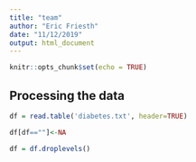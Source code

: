 ```yaml
---
title: "team"
author: "Eric Friesth"
date: "11/12/2019"
output: html_document
---
```


```r
knitr::opts_chunk$set(echo = TRUE)
```

## Processing the data

```r

df = read.table('diabetes.txt', header=TRUE)

df[df==""]<-NA

df = df.droplevels()

```